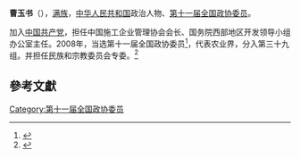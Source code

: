 '''曹玉书'''（{{bd|1948年||}}），[[满族|满族]]，[[中华人民共和国|中华人民共和国]]政治人物、[[第十一届全国政协委员|第十一届全国政协委员]]。

加入[[中国共产党|中国共产党]]，担任中国施工企业管理协会会长、国务院西部地区开发领导小组办公室主任。2008年，当选第十一届全国政协委员<ref>{{cite news|title=第十一届全国政协委员名单|url=http://www.indaa.com.cn/zt/2009qglh/zxzs/200903/t20090303_127573.html|accessdate=2013-04-09|newspaper=新华社北京1月25日电 中国人民政治协商会议第十一届全国委员会委员名单(共2237人，2008年1月25日政协第十届全国委员会常务委员会第二十次会议通过)|date=2008年1月25日|deadurl=yes|archiveurl=https://web.archive.org/web/20130928014403/http://www.indaa.com.cn/zt/2009qglh/zxzs/200903/t20090303_127573.html|archivedate=2013年9月28日|df=}}</ref>，代表农业界，分入第三十九组。并担任民族和宗教委员会专委。<ref>{{cite news|title=全国政协信息-曹玉书|url=http://www.cppcc.gov.cn/CMS/wylibary/showJcwyxtInfoWylibary.action?tabJcwyxt.guid=11W0013560&wytype=wjwy|accessdate=2013-04-11|newspaper=全国政协委员会|archive-date=2016-03-04|archive-url=https://web.archive.org/web/20160304234239/http://www.cppcc.gov.cn/CMS/wylibary/showJcwyxtInfoWylibary.action?tabJcwyxt.guid=11W0013560&wytype=wjwy|dead-url=no}}</ref>

==參考文獻==
{{reflist}}
{{中国政治人物小作品}}

[[Category:第十一届全国政协委员|Category:第十一届全国政协委员]]